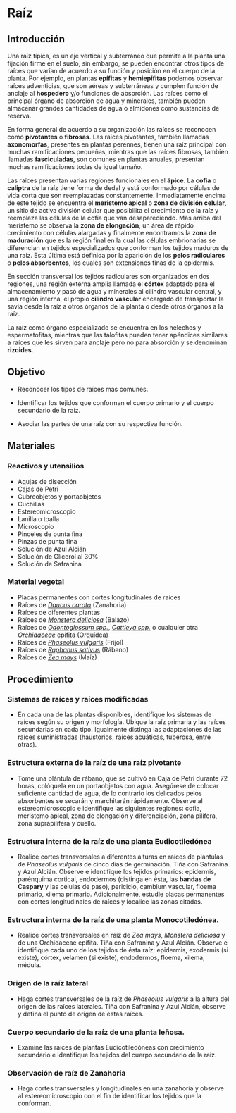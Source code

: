 # Raíz

## Introducción

Una raíz típica, es un eje vertical y subterráneo que permite a la planta una fijación firme en el suelo, sin embargo, se pueden encontrar otros tipos de raíces que varían de acuerdo a su función y posición en el cuerpo de la planta. Por ejemplo, en plantas **epífitas** y **hemiepífitas** podemos observar raíces adventicias, que son aéreas y subterráneas y cumplen función de anclaje al **hospedero** y/o funciones de absorción. Las raíces como el principal órgano de absorción de agua y minerales, también pueden almacenar grandes cantidades de agua o almidones como sustancias de reserva.

En forma general de acuerdo a su organización las raíces se reconocen como **pivotantes** o **fibrosas**. Las raíces pivotantes, también llamadas **axonomorfas**, presentes en plantas perennes, tienen una raíz principal con muchas ramificaciones pequeñas, mientras que las raíces fibrosas, también llamadas **fasciculadas**, son comunes en plantas anuales, presentan muchas ramificaciones todas de igual tamaño.

Las raíces presentan varias regiones funcionales en el **ápice**. La **cofia** o **caliptra** de la raíz tiene forma de dedal y está conformado por células de vida corta que son reemplazadas constantemente. Inmediatamente encima de este tejido se encuentra el **meristemo apical** o **zona de división celular**, un sitio de activa división celular que posibilita el crecimiento de la raíz y reemplaza las células de la cofia que van desapareciendo. Más arriba del meristemo se observa la **zona de elongación**, un área de rápido crecimiento con células alargadas y finalmente encontramos la **zona de maduración** que es la región final en la cual las células embrionarias se diferencian en tejidos especializados que conforman los tejidos maduros de una raíz. Esta última está definida por la aparición de los **pelos radiculares** o **pelos absorbentes**, los cuales son extensiones finas de la epidermis.

En sección transversal los tejidos radiculares son organizados en dos regiones, una región externa amplia llamada el **córtex** adaptado para el almacenamiento y pasó de agua y minerales al cilindro vascular central, y una región interna, el propio **cilindro vascular** encargado de transportar la savia desde la raíz a otros órganos de la planta o desde otros órganos a la raíz. 

La raíz como órgano especializado se encuentra en los helechos y espermatofitas, mientras que las talofitas pueden tener apéndices similares a raíces que les sirven para anclaje pero no para absorción y se denominan **rizoides**.

## Objetivo

-   Reconocer los tipos de raíces más comunes.

-   Identificar los tejidos que conforman el cuerpo primario y el cuerpo secundario de la raíz.

-   Asociar las partes de una raíz con su respectiva función.

## Materiales

### Reactivos y utensilios

-   Agujas de disección
-   Cajas de Petri
-   Cubreobjetos y portaobjetos
-   Cuchillas
-   Estereomicroscopio
-   Lanilla o toalla
-   Microscopio
-   Pinceles de punta fina
-   Pinzas de punta fina
-   Solución de Azul Alcián
-   Solución de Glicerol al 30%
-   Solución de Safranina

### Material vegetal

-   Placas permanentes con cortes longitudinales de raíces
-   Raíces de [*Daucus carota*](https://tropicos.org/name/1701516) (Zanahoria)
-   Raíces de diferentes plantas
-   Raíces de [*Monstera deliciosa*](https://tropicos.org/name/2103116) (Balazo)
-   Raíces de [*Odontoglossum spp.*](https://tropicos.org/name/40030489), [*Cattleya spp.*](https://tropicos.org/name/40002932) o cualquier otra [*Orchidaceae*](https://tropicos.org/name/42000388) epífita (Orquídea)
-   Raíces de [*Phaseolus vulgaris*](https://tropicos.org/name/13031753) (Frijol)
-   Raíces de [*Raphanus sativus*](https://tropicos.org/name/4100238) (Rábano)
-   Raíces de [*Zea mays*](https://tropicos.org/name/25510055) (Maíz)

## Procedimiento

### Sistemas de raíces y raíces modificadas

-   En cada una de las plantas disponibles, identifique los sistemas de raíces según su origen y morfología. Ubique la raíz primaria y las raíces secundarias en cada tipo. Igualmente distinga las adaptaciones de las raíces suministradas (haustorios, raíces acuáticas, tuberosa, entre otras).

### Estructura externa de la raíz de una raíz pivotante

-   Tome una plántula de rábano, que se cultivó en Caja de Petri durante 72 horas, colóquela en un portaobjetos con agua. Asegúrese de colocar suficiente cantidad de agua, de lo contrario los delicados pelos absorbentes se secarán y marchitarán rápidamente. Observe al estereomicroscopio e identifique las siguientes regiones: cofia, meristemo apical, zona de elongación y diferenciación, zona pilífera, zona suprapilífera y cuello.

### Estructura interna de la raíz de una planta Eudicotiledónea

-   Realice cortes transversales a diferentes alturas en raíces de plántulas de *Phaseolus vulgaris* de cinco días de germinación. Tiña con Safranina y Azul Alcián. Observe e identifique los tejidos primarios: epidermis, parénquima cortical, endodermos (distinga en ésta, las **bandas de Caspary** y las células de paso), periciclo, cambium vascular, floema primario, xilema primario. Adicionalmente, estudie placas permanentes con cortes longitudinales de raíces y localice las zonas citadas.

### Estructura interna de la raíz de una planta Monocotiledónea.

-   Realice cortes transversales en raíz de *Zea mays*, *Monstera deliciosa* y de una Orchidaceae epífita. Tiña con Safranina y Azul Alcián. Observe e identifique cada uno de los tejidos de ésta raíz: epidermis, exodermis (si existe), córtex, velamen (si existe), endodermos, floema, xilema, médula.

### Origen de la raíz lateral

-   Haga cortes transversales de la raíz de *Phaseolus vulgaris* a la altura del origen de las raíces laterales. Tiña con Safranina y Azul Alcián, observe y defina el punto de origen de estas raíces.

### Cuerpo secundario de la raíz de una planta leñosa.

-   Examine las raíces de plantas Eudicotiledóneas con crecimiento secundario e identifique los tejidos del cuerpo secundario de la raíz.

### Observación de raíz de Zanahoria

-   Haga cortes transversales y longitudinales en una zanahoria y observe al estereomicroscopio con el fin de identificar los tejidos que la conforman.